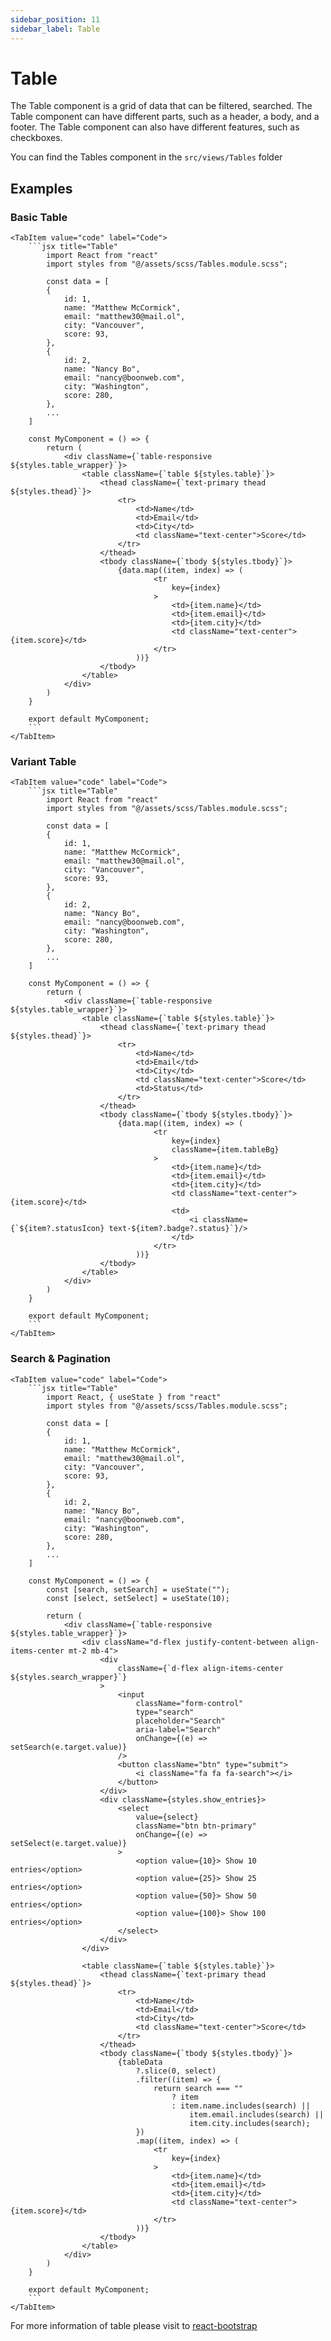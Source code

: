 ```yaml
---
sidebar_position: 11
sidebar_label: Table
---
```


# Table

The Table component is a grid of data that can be filtered, searched. The Table component can have different parts, such as a header, a body, and a footer. The Table component can also have different features, such as checkboxes.

You can find the Tables component in the `src/views/Tables` folder



## Examples

### Basic Table

<Tabs>
    <TabItem value="preview" label="Preview">
        <CodePreview>
            <BasicTable />
        </CodePreview>
    </TabItem>
    
    <TabItem value="code" label="Code">
        ```jsx title="Table"
            import React from "react"
            import styles from "@/assets/scss/Tables.module.scss";

            const data = [
            {
                id: 1,
                name: "Matthew McCormick",
                email: "matthew30@mail.ol",
                city: "Vancouver",
                score: 93,
            },
            {
                id: 2,
                name: "Nancy Bo",
                email: "nancy@boonweb.com",
                city: "Washington",
                score: 280,
            },
            ...
        ]

        const MyComponent = () => {
            return (
                <div className={`table-responsive  ${styles.table_wrapper}`}>
                    <table className={`table ${styles.table}`}>
                        <thead className={`text-primary thead ${styles.thead}`}>
                            <tr>
                                <td>Name</td>
                                <td>Email</td>
                                <td>City</td>
                                <td className="text-center">Score</td>
                            </tr>
                        </thead>
                        <tbody className={`tbody ${styles.tbody}`}>
                            {data.map((item, index) => (
                                    <tr
                                        key={index}
                                    >
                                        <td>{item.name}</td>
                                        <td>{item.email}</td>
                                        <td>{item.city}</td>
                                        <td className="text-center">{item.score}</td>
                                    </tr>
                                ))}
                        </tbody>
                    </table>
                </div>
            )
        }

        export default MyComponent;
        ```
    </TabItem>
</Tabs>

### Variant Table

<Tabs>
    <TabItem value="preview" label="Preview">
        <CodePreview>
            <VariantsTable />
        </CodePreview>
    </TabItem>
    
    <TabItem value="code" label="Code">
        ```jsx title="Table"
            import React from "react"
            import styles from "@/assets/scss/Tables.module.scss";

            const data = [
            {
                id: 1,
                name: "Matthew McCormick",
                email: "matthew30@mail.ol",
                city: "Vancouver",
                score: 93,
            },
            {
                id: 2,
                name: "Nancy Bo",
                email: "nancy@boonweb.com",
                city: "Washington",
                score: 280,
            },
            ...
        ]

        const MyComponent = () => {
            return (
                <div className={`table-responsive  ${styles.table_wrapper}`}>
                    <table className={`table ${styles.table}`}>
                        <thead className={`text-primary thead ${styles.thead}`}>
                            <tr>
                                <td>Name</td>
                                <td>Email</td>
                                <td>City</td>
                                <td className="text-center">Score</td>
                                <td>Status</td>
                            </tr>
                        </thead>
                        <tbody className={`tbody ${styles.tbody}`}>
                            {data.map((item, index) => (
                                    <tr
                                        key={index}
                                        className={item.tableBg}
                                    >
                                        <td>{item.name}</td>
                                        <td>{item.email}</td>
                                        <td>{item.city}</td>
                                        <td className="text-center">{item.score}</td>
                                        <td>
                                            <i className={`${item?.statusIcon} text-${item?.badge?.status}`}/>
                                        </td>
                                    </tr>
                                ))}
                        </tbody>
                    </table>
                </div>
            )
        }

        export default MyComponent;
        ```
    </TabItem>
</Tabs>

### Search & Pagination

<Tabs>
    <TabItem value="preview" label="Preview">
        <CodePreview>
            <SearchTable />
        </CodePreview>
    </TabItem>
    
    <TabItem value="code" label="Code">
        ```jsx title="Table"
            import React, { useState } from "react"
            import styles from "@/assets/scss/Tables.module.scss";

            const data = [
            {
                id: 1,
                name: "Matthew McCormick",
                email: "matthew30@mail.ol",
                city: "Vancouver",
                score: 93,
            },
            {
                id: 2,
                name: "Nancy Bo",
                email: "nancy@boonweb.com",
                city: "Washington",
                score: 280,
            },
            ...
        ]

        const MyComponent = () => {
            const [search, setSearch] = useState("");
            const [select, setSelect] = useState(10);

            return (
                <div className={`table-responsive  ${styles.table_wrapper}`}>
                    <div className="d-flex justify-content-between align-items-center mt-2 mb-4">
                        <div
                            className={`d-flex align-items-center ${styles.search_wrapper}`}
                        >
                            <input
                                className="form-control"
                                type="search"
                                placeholder="Search"
                                aria-label="Search"
                                onChange={(e) => setSearch(e.target.value)}
                            />
                            <button className="btn" type="submit">
                                <i className="fa fa fa-search"></i>
                            </button>
                        </div>
                        <div className={styles.show_entries}>
                            <select
                                value={select}
                                className="btn btn-primary"
                                onChange={(e) => setSelect(e.target.value)}
                            >
                                <option value={10}> Show 10 entries</option>
                                <option value={25}> Show 25 entries</option>
                                <option value={50}> Show 50 entries</option>
                                <option value={100}> Show 100 entries</option>
                            </select>
                        </div>
                    </div>

                    <table className={`table ${styles.table}`}>
                        <thead className={`text-primary thead ${styles.thead}`}>
                            <tr>
                                <td>Name</td>
                                <td>Email</td>
                                <td>City</td>
                                <td className="text-center">Score</td>
                            </tr>
                        </thead>
                        <tbody className={`tbody ${styles.tbody}`}>
                            {tableData
                                ?.slice(0, select)
                                .filter((item) => {
                                    return search === ""
                                        ? item
                                        : item.name.includes(search) ||
                                            item.email.includes(search) ||
                                            item.city.includes(search);
                                })
                                .map((item, index) => (
                                    <tr
                                        key={index}
                                    >
                                        <td>{item.name}</td>
                                        <td>{item.email}</td>
                                        <td>{item.city}</td>
                                        <td className="text-center">{item.score}</td>
                                    </tr>
                                ))}
                        </tbody>
                    </table>
                </div>
            )
        }

        export default MyComponent;
        ```
    </TabItem>
</Tabs>


For more information of table please visit to <a href="https://react-bootstrap.netlify.app/docs/components/table" target="_blank">react-bootstrap</a>